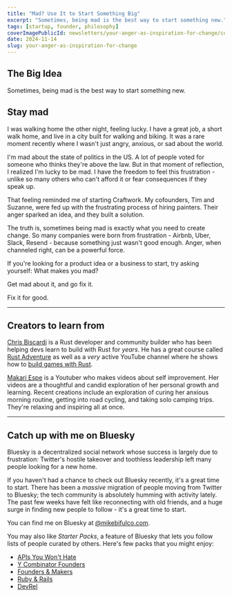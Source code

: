```yaml
---
title: "Mad? Use It to Start Something Big"
excerpt: "Sometimes, being mad is the best way to start something new."
tags: [startup, founder, philosophy]
coverImagePublicId: newsletters/your-anger-as-inspiration-for-change/cover
date: 2024-11-14
slug: your-anger-as-inspiration-for-change
---
```


## The Big Idea

Sometimes, being mad is the best way to start something new.


## Stay mad

I was walking home the other night, feeling lucky. I have a great job, a short walk home, and live in a city built for walking and biking. It was a rare moment recently where I wasn't just angry, anxious, or sad about the world.

I'm mad about the state of politics in the US. A lot of people voted for someone who thinks they're above the law. But in that moment of reflection, I realized I'm lucky to be mad. I have the freedom to feel this frustration - unlike so many others who can't afford it or fear consequences if they speak up.

That feeling reminded me of starting Craftwork. My cofounders, Tim and Suzanne, were fed up with the frustrating process of hiring painters. Their anger sparked an idea, and they built a solution.

The truth is, sometimes being mad is exactly what you need to create change. So many companies were born from frustration - Airbnb, Uber, Slack, Resend - because something just wasn't good enough. Anger, when channeled right, can be a powerful force.

If you're looking for a product idea or a business to start, try asking yourself: What makes you mad?

Get mad about it, and go fix it.

Fix it for good.

---

## Creators to learn from

[Chris Biscardi](https://bsky.app/profile/chrisbiscardi.bsky.social) is a Rust developer and community builder who has been helping devs learn to build with Rust for _years_. He has a great course called [Rust Adventure](https://www.rustadventure.dev/) as well as a _very_ active YouTube channel where he shows how to [build games with Rust](https://www.youtube.com/@chrisbiscardi/videos).


[Makari Espe](https://www.youtube.com/@makariespe) is a Youtuber who makes videos about self improvement. Her videos are a thoughtful and candid exploration of her personal growth and learning. Recent creations include an exploration of curing her anxious morning routine, getting into road cycling, and taking solo camping trips. They're relaxing and inspiring all at once.

---

## Catch up with me on Bluesky

Bluesky is a decentralized social network whose success is largely due to frustration: Twitter's hostile takeover and toothless leadership left many people looking for a new home.

If you haven't had a chance to check out Bluesky recently, it's a great time to start. There has been a _massive_ migration of people moving from Twitter to Bluesky; the tech community is absolutely humming with activity lately. The past few weeks have felt like reconnecting with old friends, and a huge surge in finding new people to follow - it's a great time to start.

You can find me on Bluesky at [@mikebifulco.com](https://bsky.app/profile/mikebifulco.com).

You may also like *Starter Packs*, a feature of Bluesky that lets you follow lists of people curated by others. Here's few packs that you might enjoy:

- [APIs You Won't Hate](https://go.bsky.app/MZhCTN2)
- [Y Combinator Founders](https://go.bsky.app/BNkzSpM)
- [Founders & Makers](https://go.bsky.app/2q9kn63)
- [Ruby & Rails](https://go.bsky.app/HD2Ty2o)
- [DevRel](https://go.bsky.app/HD2Ty2o)

